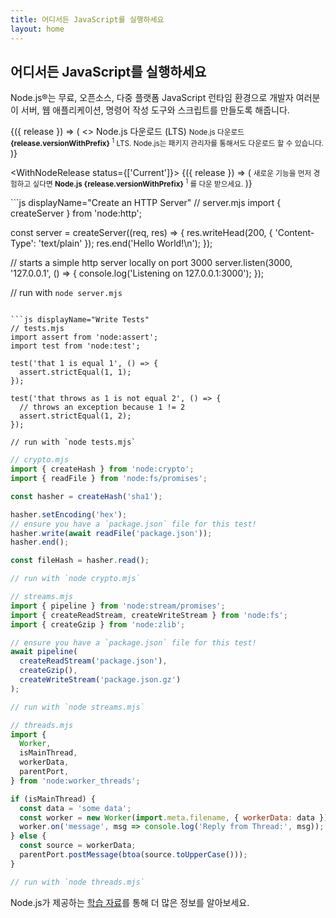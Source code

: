 ```yaml
---
title: 어디서든 JavaScript를 실행하세요
layout: home
---
```


<section>
<WithBadge section="index" />

<div>
  <h1 className="special">어디서든 JavaScript를 실행하세요</h1>

Node.js®는 무료, 오픈소스, 다중 플랫폼 JavaScript 런타임 환경으로 개발자 여러분이 서버, 웹 애플리케이션, 명령어 작성 도구와 스크립트를 만들도록 해줍니다.

</div>

<div>
  <WithNodeRelease status={['LTS']}>
    {({ release }) => (
      <>
        <DownloadButton release={release}>Node.js 다운로드 (LTS)</DownloadButton>
        <small>
          Node.js 다운로드  <b>{release.versionWithPrefix}</b>
          <sup title="Downloads a Node.js installer for your current platform">1</sup> LTS.
          Node.js는 <Link href="/download/package-manager">패키지 관리자</Link>를 통해서도 다운로드 할 수 있습니다.
        </small>
      </>
    )}
  </WithNodeRelease>

  <WithNodeRelease status={['Current']}>
    {({ release }) => (
      <small>
        새로운 기능을 먼저 경험하고 싶다면
         <b>Node.js <DownloadLink release={release}>{release.versionWithPrefix}</DownloadLink></b>
        <sup title="Downloads a Node.js installer for your current platform">1</sup> 를 다운 받으세요.
      </small>
    )}
  </WithNodeRelease>
</div>
</section>

<section>
<div>
  ```js displayName="Create an HTTP Server"
  // server.mjs
  import { createServer } from 'node:http';

const server = createServer((req, res) => {
res.writeHead(200, { 'Content-Type': 'text/plain' });
res.end('Hello World!\n');
});

// starts a simple http server locally on port 3000
server.listen(3000, '127.0.0.1', () => {
console.log('Listening on 127.0.0.1:3000');
});

// run with `node server.mjs`

````

```js displayName="Write Tests"
// tests.mjs
import assert from 'node:assert';
import test from 'node:test';

test('that 1 is equal 1', () => {
  assert.strictEqual(1, 1);
});

test('that throws as 1 is not equal 2', () => {
  // throws an exception because 1 != 2
  assert.strictEqual(1, 2);
});

// run with `node tests.mjs`
````

```js displayName="Read and Hash a File"
// crypto.mjs
import { createHash } from 'node:crypto';
import { readFile } from 'node:fs/promises';

const hasher = createHash('sha1');

hasher.setEncoding('hex');
// ensure you have a `package.json` file for this test!
hasher.write(await readFile('package.json'));
hasher.end();

const fileHash = hasher.read();

// run with `node crypto.mjs`
```

```js displayName="Streams Pipeline"
// streams.mjs
import { pipeline } from 'node:stream/promises';
import { createReadStream, createWriteStream } from 'node:fs';
import { createGzip } from 'node:zlib';

// ensure you have a `package.json` file for this test!
await pipeline(
  createReadStream('package.json'),
  createGzip(),
  createWriteStream('package.json.gz')
);

// run with `node streams.mjs`
```

```js displayName="Work with Threads"
// threads.mjs
import {
  Worker,
  isMainThread,
  workerData,
  parentPort,
} from 'node:worker_threads';

if (isMainThread) {
  const data = 'some data';
  const worker = new Worker(import.meta.filename, { workerData: data });
  worker.on('message', msg => console.log('Reply from Thread:', msg));
} else {
  const source = workerData;
  parentPort.postMessage(btoa(source.toUpperCase()));
}

// run with `node threads.mjs`
```

</div>

Node.js가 제공하는 [학습 자료](/learn)를 통해 더 많은 정보를 알아보세요.

</section>
